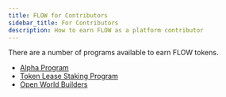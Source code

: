 ```yaml
---
title: FLOW for Contributors
sidebar_title: For Contributors
description: How to earn FLOW as a platform contributor
---
```


There are a number of programs available to earn FLOW tokens.

- [Alpha Program](https://www.onflow.org/flow-alpha)
- [Token Lease Staking Program](#)
- [Open World Builders](#https://medium.com/dapperlabs/open-world-builders-free-virtual-blockchain-bootcamp-cefe7f0ccb9f)
